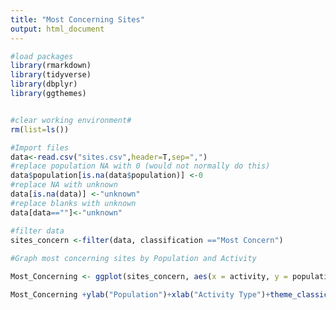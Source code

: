 ---
title: "Most Concerning Sites"
output: html_document
---

```{r setup, echo=FALSE, warning=FALSE, message=FALSE, fig.height=7, fig.width=15}
#load packages
library(rmarkdown)
library(tidyverse)
library(dbplyr)
library(ggthemes)


#clear working environment#
rm(list=ls())

#Import files
data<-read.csv("sites.csv",header=T,sep=",")
#replace population NA with 0 (would not normally do this)
data$population[is.na(data$population)] <-0
#replace NA with unknown
data[is.na(data)] <-"unknown"
#replace blanks with unknown
data[data==""]<-"unknown"

#filter data
sites_concern <-filter(data, classification =="Most Concern")
  
#Graph most concerning sites by Population and Activity

Most_Concerning <- ggplot(sites_concern, aes(x = activity, y = population)) +geom_bar(stat = "identity")

Most_Concerning +ylab("Population")+xlab("Activity Type")+theme_classic()
```

